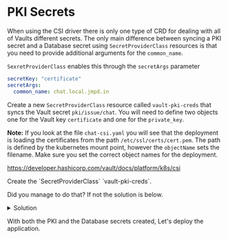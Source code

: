 # PKI Secrets

When using the CSI driver there is only one type of CRD for dealing with all
of Vaults different secrets. The only main difference between syncing a PKI 
secret and a Database secret using `SecretProviderClass` resources is that
you need to provide additional arguments for the `common_name`.

`SexretProviderClass` enables this through the `secretArgs` parameter

```yaml
secretKey: "certificate"
secretArgs:
  common_name: chat.local.jmpd.in
```

Create a new `SecretProviderClass` resource called `vault-pki-creds` that 
syncs the Vault secret `pki/issue/chat`. You will need to  define two objects 
one for the Vault key `certificate` and one for the `private_key`.

**Note:** If you look at the file `chat-csi.yaml` you will see that the deployment
is loading the certificates from the path `/etc/ssl/certs/cert.pem`. The path
is defined by the kubernetes mount point, however the `objectName` sets the 
filename. Make sure you set the correct object names for the deployment.

https://developer.hashicorp.com/vault/docs/platform/k8s/csi

<Task id="csi_pki">
Create the `SecretProviderClass` `vault-pki-creds`.
</Task>

Did you manage to do that? If not the solution is below.

<p>
<details>
  <summary style={{ fontSize: '18px', color: 'rgb(84, 128, 178)', fontWeight: 'medium' }} >Solution</summary>

```yaml
apiVersion: secrets-store.csi.x-k8s.io/v1alpha1
kind: SecretProviderClass
metadata:
  name: vault-pki-creds
spec:
  provider: vault
  parameters:
    roleName: 'chat'
    vaultAddress: 'http://vault.vault.svc:8200'
    objects: |
      - objectName: "cert.pem"
        secretPath: "pki/issue/chat"
        method: "PUT"
        secretKey: "certificate"
        secretArgs:
          common_name: chat.local.jmpd.in
      - objectName: "key.pem"
        secretPath: "pki/issue/chat"
        method: "PUT"
        secretKey: "private_key"
        secretArgs:
          common_name: chat.local.jmpd.in
```

</details>
</p>

With both the PKI and the Database secrets created, Let's deploy the application.